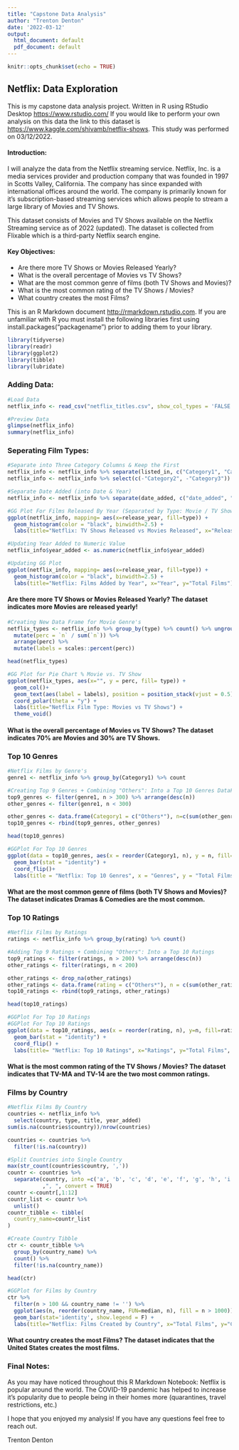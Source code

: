 ```yaml
---
title: "Capstone Data Analysis"
author: "Trenton Denton"
date: '2022-03-12'
output:
  html_document: default
  pdf_document: default
---
```


```r
knitr::opts_chunk$set(echo = TRUE)
```

## Netflix: Data Exploration
This is my capstone data analysis project. Written in R using RStudio Desktop <https://www.rstudio.com/> If you would like to perform your own analysis on this data the link to this dataset is <https://www.kaggle.com/shivamb/netflix-shows>. This study was performed on 03/12/2022.


#### Introduction:

I will analyze the data from the Netflix streaming service. Netflix, Inc. is a media services provider and production company that was founded in 1997 in Scotts Valley, California. The company has since expanded with international offices around the world. The company is primarily known for it's subscription-based streaming services which allows people to stream a large library of Movies and TV Shows.

This dataset consists of Movies and TV Shows available on the Netflix Streaming service as of 2022 (updated). The dataset is collected from Flixable which is a third-party Netflix search engine.


#### Key Objectives:  
* Are there more TV Shows or Movies Released Yearly?  
* What is the overall percentage of Movies vs TV Shows?  
* What are the most common genre of films (both TV Shows and Movies)?  
* What is the most common rating of the TV Shows / Movies?  
* What country creates the most Films?

This is an R Markdown document <http://rmarkdown.rstudio.com>. If you are unfamiliar with R you must install the following libraries first using install.packages("packagename") prior to adding them to your library.


```r
library(tidyverse)
library(readr)
library(ggplot2)
library(tibble)
library(lubridate)
```


### Adding Data:

```r
#Load Data
netflix_info <- read_csv("netflix_titles.csv", show_col_types = 'FALSE')

#Preview Data
glimpse(netflix_info)
summary(netflix_info)

```


### Seperating Film Types:

```r
#Separate into Three Category Columns & Keep the First
netflix_info <- netflix_info %>% separate(listed_in, c("Category1", "Category2", "Category3"), sep=",")
netflix_info <- netflix_info %>% select(c(-"Category2", -"Category3"))

#Separate Date Added (into Date & Year)
netflix_info <- netflix_info %>% separate(date_added, c("date_added", "year_added"), sep=",")

```

```r
#GG Plot For Films Released By Year (Separated by Type: Movie / TV Show)
ggplot(netflix_info, mapping= aes(x=release_year, fill=type)) +
  geom_histogram(color = "black", binwidth=2.5) +
  labs(title="Netflix: TV Shows Released vs Movies Released", x="Release Year", y="Total Films")

```
```r
#Updating Year Added to Numeric Value
netflix_info$year_added <- as.numeric(netflix_info$year_added)
```

```r
#Updating GG Plot
ggplot(netflix_info, mapping= aes(x=release_year, fill=type)) +
  geom_histogram(color = "black", binwidth=2.5) +
  labs(title="Netflix: Films Added by Year", x="Year", y="Total Films")

```   
   
#### Are there more TV Shows or Movies Released Yearly? The dataset indicates more Movies are released yearly!
```r
#Creating New Data Frame for Movie Genre's
netflix_types <- netflix_info %>% group_by(type) %>% count() %>% ungroup() %>%
  mutate(perc = `n` / sum(`n`)) %>%
  arrange(perc) %>%
  mutate(labels = scales::percent(perc))

```
```r
head(netflix_types)
```
```r
#GG Plot for Pie Chart % Movie vs. TV Show
ggplot(netflix_types, aes(x="", y = perc, fill= type)) +
  geom_col()+
  geom_text(aes(label = labels), position = position_stack(vjust = 0.5)) +
  coord_polar(theta = "y") +
  labs(title="Netflix Film Type: Movies vs TV Shows") +
  theme_void()

```   
   
#### What is the overall percentage of Movies vs TV Shows? The dataset indicates 70% are Movies and 30% are TV Shows.


### Top 10 Genres

```r
#Netflix Films by Genre's
genre1 <- netflix_info %>% group_by(Category1) %>% count

#Creating Top 9 Genres + Combining "Others": Into a Top 10 Genres DataFrame
top9_genres <- filter(genre1, n > 300) %>% arrange(desc(n))
other_genres <- filter(genre1, n < 300)

other_genres <- data.frame(Category1 = c("Others*"), n=c(sum(other_genres$n)))
top10_genres <- rbind(top9_genres, other_genres)

```
```r
head(top10_genres)

```

```r
#GGPlot For Top 10 Genres
ggplot(data = top10_genres, aes(x = reorder(Category1, n), y = n, fill=n)) +
  geom_bar(stat = "identity") +
  coord_flip()+
  labs(title = "Netflix: Top 10 Genres", x = "Genres", y = "Total Films", caption = "Others: Anime, British, Classic, Docuseries, Horror, International, etc.")
```   
   
#### What are the most common genre of films (both TV Shows and Movies)? The dataset indicates Dramas & Comedies are the most common.


### Top 10 Ratings
```r
#Netflix Films by Ratings
ratings <- netflix_info %>% group_by(rating) %>% count()

#Adding Top 9 Ratings + Combining "Others": Into a Top 10 Ratings
top9_ratings <- filter(ratings, n > 200) %>% arrange(desc(n))
other_ratings <- filter(ratings, n < 200)

other_ratings <- drop_na(other_ratings)
other_ratings <- data.frame(rating = c("Others*"), n = c(sum(other_ratings$n)))
top10_ratings <- rbind(top9_ratings, other_ratings)
```
```r
head(top10_ratings)

```
```r
#GGPlot For Top 10 Ratings
#GGPlot For Top 10 Ratings
ggplot(data = top10_ratings, aes(x = reorder(rating, n), y=n, fill=rating)) +
  geom_bar(stat = "identity") +
  coord_flip() +
  labs(title= "Netflix: Top 10 Ratings", x="Ratings", y="Total Films", caption = "Others: G, NR, NC-17,  TV-Y7-FV, UR, etc.")   
```   
   
#### What is the most common rating of the TV Shows / Movies? The dataset indicates that TV-MA and TV-14 are the two most common ratings.


### Films by Country
```r
#Netflix Films By Country
countries <- netflix_info %>%
  select(country, type, title, year_added)
sum(is.na(countries$country))/nrow(countries)

countries <- countries %>%
  filter(!is.na(country))

#Split Countries into Single Country
max(str_count(countries$country, ','))
countr <- countries %>%
  separate(country, into =c('a', 'b', 'c', 'd', 'e', 'f', 'g', 'h', 'i', 'j', 'k', 'l')
           ,", ", convert = TRUE)
countr <-countr[,1:12]
countr_list <- countr %>%
  unlist()
countr_tibble <- tibble(
  country_name=countr_list
)

#Create Country Tibble
ctr <- countr_tibble %>%
  group_by(country_name) %>%
  count() %>%
  filter(!is.na(country_name))
```
```r
head(ctr)
```
```r
#GGPlot for Films by Country
ctr %>%
  filter(n > 100 && country_name != '') %>%
  ggplot(aes(n, reorder(country_name, FUN=median, n), fill = n > 1000)) +
  geom_bar(stat='identity', show.legend = F) +
  labs(title="Netflix: Films Created by Country", x="Total Films", y="Country Name")
```   
   
#### What country creates the most Films? The dataset indicates that the United States creates the most films.

### Final Notes:
As you may have noticed throughout this R Markdown Notebook: Netflix is popular around the world. The COVID-19 pandemic has helped to increase it's popularity due to people being in their homes more (quarantines, travel restrictions, etc.)

I hope that you enjoyed my analysis! If you have any questions feel free to reach out.

Trenton Denton
